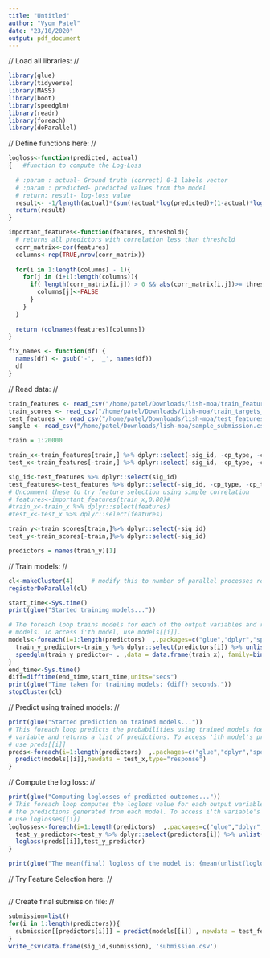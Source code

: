 ```yaml
---
title: "Untitled"
author: "Vyom Patel"
date: "23/10/2020"
output: pdf_document
---
```


$//$ Load all libraries: $//$
```r
library(glue)
library(tidyverse) 
library(MASS)
library(boot)
library(speedglm)
library(readr)
library(foreach)
library(doParallel)
```

$//$ Define functions here: $//$
```r
logloss<-function(predicted, actual)
{   #function to compute the Log-Loss
  
  # :param : actual- Ground truth (correct) 0-1 labels vector
  # :param : predicted- predicted values from the model
  # return: result- log-loss value
  result<- -1/length(actual)*(sum((actual*log(predicted)+(1-actual)*log(1-predicted))))
  return(result)
}

important_features<-function(features, threshold){
  # returns all predictors with correlation less than threshold
  corr_matrix<-cor(features)
  columns<-rep(TRUE,nrow(corr_matrix))
  
  for(i in 1:length(columns) - 1){
    for(j in (i+1):length(columns)){
      if( length(corr_matrix[i,j]) > 0 && abs(corr_matrix[i,j])>= threshold){
        columns[j]<-FALSE
      }
    } 
  }
  
  return (colnames(features)[columns])
}

fix_names <- function(df) {
  names(df) <- gsub('-', '_', names(df))
  df
}

```

$//$ Read data: $//$
```r
train_features <- read_csv("/home/patel/Downloads/lish-moa/train_features.csv") %>% fix_names
train_scores <- read_csv("/home/patel/Downloads/lish-moa/train_targets_scored.csv") %>% fix_names
test_features <- read_csv("/home/patel/Downloads/lish-moa/test_features.csv")%>% fix_names
sample <- read_csv("/home/patel/Downloads/lish-moa/sample_submission.csv") %>% fix_names

train = 1:20000

train_x<-train_features[train,] %>% dplyr::select(-sig_id, -cp_type, -cp_time, -cp_dose)
test_x<-train_features[-train,] %>% dplyr::select(-sig_id, -cp_type, -cp_time, -cp_dose)

sig_id<-test_features %>% dplyr::select(sig_id)
test_features<-test_features %>% dplyr::select(-sig_id, -cp_type, -cp_time, -cp_dose)
# Uncomment these to try feature selection using simple correlation
# features<-important_features(train_x,0.80)#
#train_x<-train_x %>% dplyr::select(features)
#test_x<-test_x %>% dplyr::select(features)

train_y<-train_scores[train,]%>% dplyr::select(-sig_id)
test_y<-train_scores[-train,]%>% dplyr::select(-sig_id)

predictors = names(train_y)[1]
```

$//$ Train models: $//$
```r
cl<-makeCluster(4)     # modify this to number of parallel processes required
registerDoParallel(cl)

start_time<-Sys.time()
print(glue("Started training models..."))

# The foreach loop trains models for each of the output variables and returns a list of
# models. To access i'th model, use models[[i]].
models<-foreach(i=1:length(predictors)  ,.packages=c("glue","dplyr","speedglm")) %dopar% {
  train_y_predictor<-train_y %>% dplyr::select(predictors[i]) %>% unlist(use.names = FALSE)
  speedglm(train_y_predictor~ . ,data = data.frame(train_x), family=binomial(), maxit = 250)
}
end_time<-Sys.time()
diff=difftime(end_time,start_time,units="secs")
print(glue("Time taken for training models: {diff} seconds."))
stopCluster(cl)
```

$//$ Predict using trained models: $//$
```r
print(glue("Started prediction on trained models..."))
# This foreach loop predicts the probabilities using trained models foe each output
# variable and returns a list of predictions. To access 'ith model's prediction,
# use preds[[i]]
preds<-foreach(i=1:length(predictors)  ,.packages=c("glue","dplyr","speedglm")) %do% {
  predict(models[[i]],newdata = test_x,type="response")
}
```

$//$ Compute the log loss: $//$
```r
print(glue("Computing loglosses of predicted outcomes..."))
# This foreach loop computes the logloss value for each output variable using
# the predictions generated from each model. To access i'th variable's logloss
# use loglosses[[i]]
loglosses<-foreach(i=1:length(predictors)  ,.packages=c("glue","dplyr","speedglm")) %do% {
  test_y_predictor<-test_y %>% dplyr::select(predictors[i]) %>% unlist(use.names = FALSE)
  logloss(preds[[i]],test_y_predictor)
}

print(glue("The mean(final) logloss of the model is: {mean(unlist(loglosses))}."))
```
$//$ Try Feature Selection here: $//$
```r

```

$//$ Create final submission file: $//$
```r
submission=list()
for(i in 1:length(predictors)){
  submission[[predictors[i]]] = predict(models[[i]] , newdata = test_features, type="response")
}
write_csv(data.frame(sig_id,submission), 'submission.csv')
```